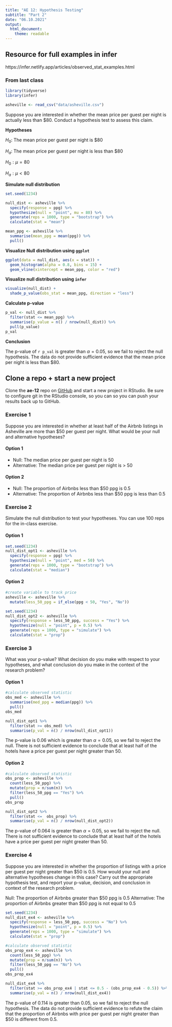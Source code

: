 ```yaml
---
title: "AE 12: Hypothesis Testing"
subtitle: "Part 2"
date: "06.10.2021"
output: 
  html_document:
    theme: readable
---
```



## Resource for full examples in infer

https://infer.netlify.app/articles/observed_stat_examples.html

### From last class

```r
library(tidyverse)
library(infer)
```

```r
asheville <- read_csv("data/asheville.csv")
```

Suppose you are interested in whether the mean price per guest per night is actually less than $80. Conduct a hypothesis test to assess this claim.

**Hypotheses**

$H_0$: The mean price per guest per night is $80

$H_a$: The mean price per guest per night is less than $80

$H_0: \mu = 80$

$H_a: \mu < 80$

**Simulate null distribution**

```r
set.seed(1234)
```

```r
null_dist <- asheville %>%
  specify(response = ppg) %>%
  hypothesize(null = "point", mu = 80) %>%
  generate(reps = 1000, type = "bootstrap") %>%
  calculate(stat = "mean")
```

```r
mean_ppg <- asheville %>%
  summarise(mean_ppg = mean(ppg)) %>%
  pull()
```

**Visualize Null distribution using `ggplot`**

```r
ggplot(data = null_dist, aes(x = stat)) +
  geom_histogram(alpha = 0.8, bins = 15) + 
  geom_vline(xintercept = mean_ppg, color = "red")
```

**Visualize null distribution using `infer`**

```r
visualize(null_dist) +
  shade_p_value(obs_stat = mean_ppg, direction = "less")
```

**Calculate p-value**

```r
p_val <- null_dist %>%
  filter(stat <= mean_ppg) %>%
  summarise(p_value = n() / nrow(null_dist)) %>%
  pull(p_value)
p_val
```

**Conclusion**

The p-value of `r p_val` is greater than $\alpha = 0.05$, so we fail to reject the null hypothesis. The data do not provide sufficient evidence that the mean price per night is less than $80. 


## Clone a repo + start a new project

Clone the **ae-12** repo on [GitHub](https://www.github.com/sta199-fa20-002) and start a new project in RStudio. Be sure to configure git in the RStudio console, so you can so you can push your results back up to GitHub.

### Exercise 1

Suppose you are interested in whether at least half of the Airbnb listings in Asheville are more than $50 per guest per night. What would be your null and alternative hypotheses?

#### Option 1 

- Null: The median price per guest per night is 50
- Alternative: The median price per guest per night is > 50

#### Option 2

- Null: The proportion of Airbnbs less than $50 ppg is 0.5
- Alternative: The proportion of Airbnbs less than $50 ppg is less than  0.5

### Exercise 2

Simulate the null distribution to test your hypotheses. You can use 100 reps for the in-class exercise.

#### Option 1 

```r
set.seed(1234)
null_dist_opt1 <- asheville %>%
  specify(response = ppg) %>%
  hypothesize(null = "point", med = 50) %>%
  generate(reps = 1000, type = "bootstrap") %>%
  calculate(stat = "median")
```

#### Option 2

```r
#create variable to track price
asheville <- asheville %>%
  mutate(less_50_ppg = if_else(ppg < 50, "Yes", "No"))
```

```r
set.seed(1234)
null_dist_opt2 <- asheville %>%
  specify(response = less_50_ppg, success = "Yes") %>%
  hypothesize(null = "point", p = 0.5) %>%
  generate(reps = 1000, type = "simulate") %>%
  calculate(stat = "prop")
```


### Exercise 3

What was your p-value? What decision do you make with respect to your 
hypotheses, and what conclusion do you make in the context of the research
problem?

#### Option 1

```r
#calculate observed statistic
obs_med <- asheville %>%
  summarise(med_ppg = median(ppg)) %>%
  pull()
obs_med
```

```r
null_dist_opt1 %>%
  filter(stat >= obs_med) %>%
  summarise(p_val = n() / nrow(null_dist_opt1))
```

The p-value is 0.06 which is greater than $\alpha = 0.05$, so we fail to reject the null. There is not sufficient evidence to conclude that at least half of the hotels have a price per guest per night greater than 50.  


#### Option 2

```r
#calculate observed statistic
obs_prop <- asheville %>%
  count(less_50_ppg) %>%
  mutate(prop = n/sum(n)) %>%
  filter(less_50_ppg == "Yes") %>%
  pull()
obs_prop
```

```r
null_dist_opt2 %>%
  filter(stat <=  obs_prop) %>%
  summarise(p_val = n() / nrow(null_dist_opt2))
```
The p-value of 0.064 is greater than $\alpha = 0.05$, so we fail to reject the null. There is not sufficient evidence to conclude that at least half of the hotels have a price per guest per night greater than 50.  

### Exercise 4

Suppose you are interested in whether the proportion of listings with a price per guest per night greater than $50 is 0.5. How would your null and 
alternative hypotheses change in this case? Carry out the appropriate
hypothesis test, and report your p-value, decision, and conclusion in context of the research problem. 

Null: The proportion of Airbnbs greater than $50 ppg is 0.5
Alternative: The proportion of Airbnbs greater than $50 ppg is not equal to 0.5

```r
set.seed(1234)
null_dist_ex4 <- asheville %>%
  specify(response = less_50_ppg, success = "No") %>%
  hypothesize(null = "point", p = 0.5) %>%
  generate(reps = 1000, type = "simulate") %>%
  calculate(stat = "prop")
```

```r
#calculate observed statistic
obs_prop_ex4 <- asheville %>%
  count(less_50_ppg) %>%
  mutate(prop = n/sum(n)) %>%
  filter(less_50_ppg == "No") %>%
  pull()
obs_prop_ex4
```

```r
null_dist_ex4 %>%
  filter(stat >= obs_prop_ex4 | stat <= 0.5 - (obs_prop_ex4 - 0.5)) %>%
  summarise(p_val = n() / nrow(null_dist_ex4))
```

The p-value of 0.114 is greater than 0.05, so we fail to reject the null hypothesis. The data do not provide sufficient evidence to refute the claim that the proportion of Airbnbs with price per guest per night greater than $50 is different from 0.5. 
